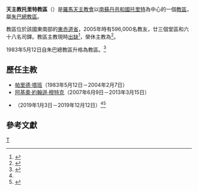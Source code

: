 {{Multiple issues|
{{Refimprove|time=2019-12-15T10:34:32+00:00}}
{{Primarysources|time=2019-12-16T05:13:04+00:00}}
}}
{{NoteTA
|1=zh-hant:斯德望; zh-hans:斯德望; zh-hk:德範;
|2=zh-hant:瑪爾定; zh-hans:玛尔定; zh-hk:瑪定;
}}
{{Infobox Roman Catholic diocese 
|Roman Catholic Diocese of = 天主教托里特教區 
|Latin name of diocese = Dioecesis Toritensis
|border = catholic
|location = [[南蘇丹共和國|南蘇丹共和國]][[托里特|托里特]] 
|territory =  
|population = 596,000
|rite = [[罗马礼|罗马礼]]
|patron =  
|province = [[天主教朱巴總教區|朱巴]]
|established = 1983年 
|cathedral = 
|co-cathedral = 
|leadership = 主教 
|website =  
|pope = {{incumbent pope}}
|ordinary = （[[教座出缺|教座出缺]]）
|coadjutor bishop = 
|auxiliary = 
|emeritus = {{link-en|帕里德·塔班|Paride Taban}}
|map =[[Image:Sudan_RC_Church_diocese_district_map_2007.svg|250px]] 
|map_caption = 9號為教區管轄範圍
}}

'''天主教托里特教區'''（{{lang-la|Dioecesis Toritensis}}）是[[羅馬天主教會|羅馬天主教會]]以[[南蘇丹共和國|南蘇丹共和國]][[托里特|托里特]]為中心的一個[[教區|教區]]，屬[[天主教朱巴總教區|朱巴總教區]]。

教區位於該國東南部的[[東赤道省|東赤道省]]，2005年時有596,000名教友，廿三個堂區和六十八名司鐸。教區主教現時[[教座出缺|出缺]]<ref name="Vatican20191212">{{cite press release |title=Resignations and Appointments, 12.12.2019 |url=https://press.vatican.va/content/salastampa/en/bollettino/pubblico/2019/12/12/191212e.html |publisher=Holy See Press Office |accessdate=2019-12-15 |archiveurl=https://web.archive.org/web/20191215093308/https://press.vatican.va/content/salastampa/en/bollettino/pubblico/2019/12/12/191212e.html |archivedate=2019-12-15 |language=en |date=2019-12-12 |dead-url=no }}</ref>，榮休主教為{{link-en|帕里德·塔班|Paride Taban}}<ref>{{cite press release |title=RINUNCE E NOMINE, 07.02.2004 |url=https://press.vatican.va/content/salastampa/it/bollettino/pubblico/2004/02/07/0062/00201.html |publisher=Sala Stampa della Santa Sede |accessdate=2019-12-15 |archiveurl=https://web.archive.org/web/20191215103309/https://press.vatican.va/content/salastampa/it/bollettino/pubblico/2004/02/07/0062/00201.html |archivedate=2019-12-15 |language=it |date=2004-02-07 |dead-url=no }}</ref>。

1983年5月12日自朱巴總教區升格為教區。<ref name="arch">{{cite web|url=https://w2.vatican.va/content/john-paul-ii/la/apost_constitutions/documents/hf_jp-ii_apc_19830502_toritensis.html|title=TORITENSIS*|date=1983-05-02|language=la|publisher=Libreria Editrice Vaticana|accessdate=2019-07-16|archivedate=2019-07-16|archiveurl=https://web.archive.org/web/20190716140654/https://w2.vatican.va/content/john-paul-ii/la/apost_constitutions/documents/hf_jp-ii_apc_19830502_toritensis.html|dead-url=no}}</ref>

==歷任主教==
*[[帕里德·塔班|帕里德·塔班]]（1983年5月12日－2004年2月7日）
*[[阿基奧·約翰遜·穆特克|阿基奧·約翰遜·穆特克]]（2007年6月9日－2013年3月15日）
*{{link-de|斯德望·阿梅尤·瑪爾定·穆拉|Stephen Ameyu Martin Mulla}}（2019年1月3日－2019年12月12日）<ref name="Vatican20191212" /><ref>{{cite press release |title=Resignations and Appointments, 03.01.2019 |url=https://press.vatican.va/content/salastampa/en/bollettino/pubblico/2019/01/03/190103b.html |publisher=Holy See Press Office |accessdate=2019-07-16 |archiveurl=https://web.archive.org/web/20190716134850/https://press.vatican.va/content/salastampa/en/bollettino/pubblico/2019/01/03/190103b.html |archivedate=2019-07-16 |language=en |date=2019-01-03 |dead-url=no }}</ref>

==參考文獻==
{{reflist}}

{{南蘇丹天主教教區}}

[[Category:南蘇丹天主教教區|T]]